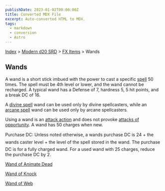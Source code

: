 ```yaml
---
publishDate: 2023-01-02T00:00:00Z
title: Converted MDX File
excerpt: Auto-converted HTML to MDX.
tags:
  - markdown
  - conversion
  - Astro
---
```


[Index](-index) > [Modern d20 SRD](modern-d20-srd-index) > [FX Items](modern-d20-srd-fx-items-index) > Wands

## Wands

A wand is a short stick imbued with the power to cast a specific [spell](modern-d20-srd-fx-index) 50 times. The spell must be 4th level or lower, and the wand cannot be recharged. A typical wand has a Defense of 7, hardness 5, 5 hit points, and a break DC of 16.

A [divine spell](modern-d20-srd-fx-divine-spells) wand can be used only by divine spellcasters, while an [arcane
spell](modern-d20-srd-fx-arcane-spells) wand can be used only by arcane spellcasters.

Using a wand is an [attack
action](modern-d20-srd-combat-attack-actions) and does not provoke [attacks
of opportunity](modern-d20-srd-combat-attacks-of-opportunity). A wand has 50 charges when new.

Purchase DC: Unless noted otherwise, a wands purchase DC is 24 + the wands caster level + the level of the spell stored in the wand. The purchase DC is for a fully charged wand. For a used wand with 25 charges, reduce the purchase DC by 2.

[Wand of Animate Dead](modern-d20-srd-fx-items-wand-of-animate-dead)

[Wand of Knock](modern-d20-srd-fx-items-wand-of-knock)

[Wand of Web](modern-d20-srd-fx-items-wand-of-web)
